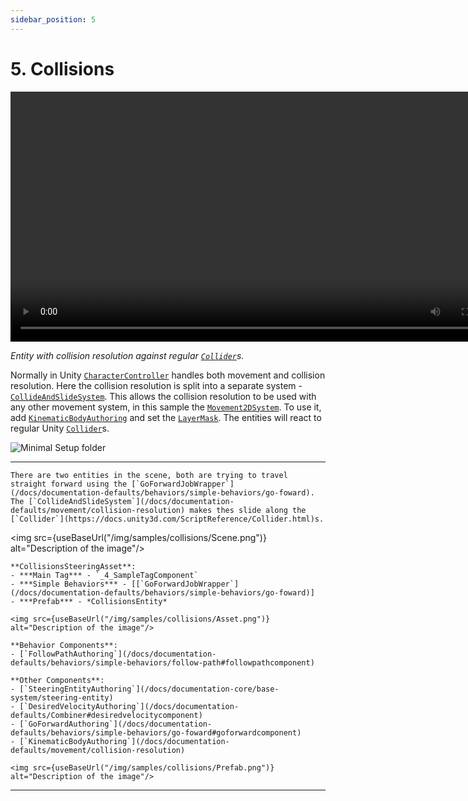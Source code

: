 ```yaml
---
sidebar_position: 5
---
```



# 5. Collisions

<video controls width="800">
  <source src={useBaseUrl("/videos/samples/collisions/video.mp4")} type="video/mp4" />
  Your browser does not support the video tag.
</video>

*Entity with collision resolution against regular [`Collider`](https://docs.unity3d.com/ScriptReference/Collider.html)s.*

Normally in Unity [`CharacterController`](https://docs.unity3d.com/ScriptReference/CharacterController.html) handles both movement and collision resolution. Here the collision resolution is split into a separate system - [`CollideAndSlideSystem`](/docs/documentation-defaults/movement/collision-resolution). This allows the collision resolution to be used with any other movement system, in this sample the [`Movement2DSystem`](/docs/documentation-defaults/movement/0_2D-movement). To use it, add [`KinematicBodyAuthoring`](/docs/documentation-defaults/movement/collision-resolution) and set the [`LayerMask`](https://docs.unity3d.com/ScriptReference/LayerMask.html). The entities will react to regular Unity [`Collider`](https://docs.unity3d.com/ScriptReference/Collider.html)s.

![Minimal Setup folder](/img/samples/collisions/Folder.png)

-----

<Tabs>
  <TabItem value="first" label="Scene"> 

    There are two entities in the scene, both are trying to travel straight forward using the [`GoForwardJobWrapper`](/docs/documentation-defaults/behaviors/simple-behaviors/go-foward). The [`CollideAndSlideSystem`](/docs/documentation-defaults/movement/collision-resolution) makes thes slide along the [`Collider`](https://docs.unity3d.com/ScriptReference/Collider.html)s.

   <img src={useBaseUrl("/img/samples/collisions/Scene.png")} alt="Description of the image"/>
    
  </TabItem>
  
  <TabItem value="second" label="Steering System Asset"> 

    **CollisionsSteeringAsset**:
    - ***Main Tag*** - `_4_SampleTagComponent`
    - ***Simple Behaviors*** - [[`GoForwardJobWrapper`](/docs/documentation-defaults/behaviors/simple-behaviors/go-foward)]
    - ***Prefab*** - *CollisionsEntity*

    <img src={useBaseUrl("/img/samples/collisions/Asset.png")} alt="Description of the image"/>

  </TabItem>
  
  <TabItem value="third" label="Prefab"> 
    
    **Behavior Components**:
    - [`FollowPathAuthoring`](/docs/documentation-defaults/behaviors/simple-behaviors/follow-path#followpathcomponent)

    **Other Components**:
    - [`SteeringEntityAuthoring`](/docs/documentation-core/base-system/steering-entity)
    - [`DesiredVelocityAuthoring`](/docs/documentation-defaults/Combiner#desiredvelocitycomponent)
    - [`GoForwardAuthoring`](/docs/documentation-defaults/behaviors/simple-behaviors/go-foward#goforwardcomponent)
    - [`KinematicBodyAuthoring`](/docs/documentation-defaults/movement/collision-resolution)

    <img src={useBaseUrl("/img/samples/collisions/Prefab.png")} alt="Description of the image"/>

 
  </TabItem>
</Tabs>

-----